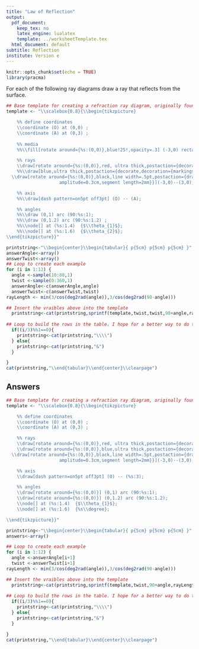 ```yaml
---
title: "Law of Reflection"
output:
  pdf_document: 
    keep_tex: no
    latex_engine: lualatex
    template: ../worksheetTemplate.tex
  html_document: default
subtitle: Reflection
institute: Version e
---
```


```r
knitr::opts_chunk$set(echo = TRUE)
library(pracma)
```

For each of the following ray diagrams draw a ray that reflects from the surface.

```r

## Base template for creating a refraction ray diagram, originally found here: http://texample.net/tikz/examples/refraction/
template <- "\\scalebox{0.8}{\\begin{tikzpicture}

    %% define coordinates
    \\coordinate (O) at (0,0) ;
    \\coordinate (A) at (0,3) ;
    
    %% media
    %%\\fill[rotate around={%s:(0,0)},blue!25!,opacity=.3] (-3,0) rectangle (3,3);

    %% rays
    \\draw[rotate around={%s:(0,0)},red, ultra thick,postaction={decorate,decoration={markings,mark=at position .65 with {\\arrow[scale=1,>=stealth]{<}}}}] (O) -- (%s:%s);
    %%\\draw[blue,ultra thick,postaction={decorate,decoration={markings,mark=at position .65 with {\\arrow[scale=1,>=stealth]{>}}}}] (O) -- (%s:%s);
  \\draw[rotate around={%s:(0,0)},black,line width=.5pt,postaction={draw,decorate,decoration={border,angle=-45,
                    amplitude=0.3cm,segment length=2mm}}](-3,0)--(3,0);

    %% axis
    %%\\draw[dash pattern=on5pt off3pt] (O) -- (A);

    %% angles
    %%\\draw (0,1) arc (90:%s:1);
    %%\\draw (0,1.2) arc (90:%s:1.2) ;
    %%\\node[] at (%s:1.4)  {$\\theta_{1}$};
    %%\\node[] at (%s:1.6)  {$\\theta_{2}$};
\\end{tikzpicture}}"

printstring<-"\\begin{center}\\begin{tabular}{ p{5cm} p{5cm} p{5cm} }"
answerAngle<-array()
answerTwist<-array()
## Loop to create each example
for (i in 1:12) {
  angle <-sample(10:80,1)
  twist <-sample(0:360,1)
  answerAngle<-c(answerAngle,angle)
  answerTwist<-c(answerTwist,twist)
rayLength <- min(3/cos(deg2rad(angle)),3/cos(deg2rad(90-angle)))

## Insert the vraibles above into the template
  printstring<-cat(printstring,sprintf(template,twist,twist,90+angle,rayLength,90-angle,rayLength,twist,90+angle,90-angle,mean(c(90,90+angle)),mean(c(90-angle,90))),"\\newline ",i,")\\newline",sep="")
  
## Loop to build the rows in the table. I hope for a better way to do this.
  if((i/3)%%1==0){
    printstring<-cat(printstring,"\\\\")
  } else{
    printstring<-cat(printstring,"&")
  }

}
cat(printstring,"\\end{tabular}\\end{center}\\clearpage")
```

## Answers

```r

## Base template for creating a refraction ray diagram, originally found here: http://texample.net/tikz/examples/refraction/
template <- "\\scalebox{0.8}{\\begin{tikzpicture}

    %% define coordinates
    \\coordinate (O) at (0,0) ;
    \\coordinate (A) at (0,3) ;

    %% rays
    \\draw[rotate around={%s:(0,0)},red, ultra thick,postaction={decorate,decoration={markings,mark=at position .65 with {\\arrow[scale=1,>=stealth]{<}}}}] (O) -- (%s:%s);
    \\draw[rotate around={%s:(0,0)},blue,ultra thick,postaction={decorate,decoration={markings,mark=at position .65 with {\\arrow[scale=1,>=stealth]{>}}}}] (O) -- (%s:%s);
  \\draw[rotate around={%s:(0,0)},black,line width=.5pt,postaction={draw,decorate,decoration={border,angle=-45,
                    amplitude=0.3cm,segment length=2mm}}](-3,0)--(3,0);

    %% axis
    \\draw[dash pattern=on5pt off3pt] (O) -- (%s:3);

    %% angles
    \\draw[rotate around={%s:(0,0)}] (0,1) arc (90:%s:1);
    \\draw[rotate around={%s:(0,0)}] (0,1.2) arc (90:%s:1.2);
    \\node[] at (%s:1.4)  {$\\theta_{1}$};
    \\node[] at (%s:1.6)  {%s\\degree};

\\end{tikzpicture}}"

printstring<-"\\begin{center}\\begin{tabular}{ p{5cm} p{5cm} p{5cm} }"
answers<-array()

## Loop to create each example
for (i in 1:12) {
  angle <-answerAngle[i+1]
  twist <-answerTwist[i+1]
rayLength <- min(3/cos(deg2rad(angle)),3/cos(deg2rad(90-angle)))

## Insert the vraibles above into the template
  printstring<-cat(printstring,sprintf(template,twist,90+angle,rayLength,twist,90-angle,rayLength,twist,90+twist,twist,90+angle,twist,90-angle,mean(c(twist+90,twist+90+angle)),mean(c(twist+90-angle,twist+90)),angle),"\\newline ",i,")\\newline",sep="")
  
## Loop to build the rows in the table. I hope for a better way to do this.
  if((i/3)%%1==0){
    printstring<-cat(printstring,"\\\\")
  } else{
    printstring<-cat(printstring,"&")
  }

}
cat(printstring,"\\end{tabular}\\end{center}\\clearpage")
```
